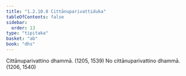 ```yaml
---
title: "1.2.10.8 Cittānuparivattiduka"
tableOfContents: false
sidebar:
  order: 13
type: "tipitaka"
basket: "ab"
book: "dhs"
---
```



<DynamicBreadcrumb />

<Division number="84" book="dhs">

<Paragraph number="200" book="dhs">
Cittānuparivattino dhammā. (<Emphasis>1205, 1539</Emphasis>)
</Paragraph>

<Paragraph number="201" book="dhs">
No cittānuparivattino dhammā. (<Emphasis>1206, 1540</Emphasis>)
</Paragraph>
</Division>